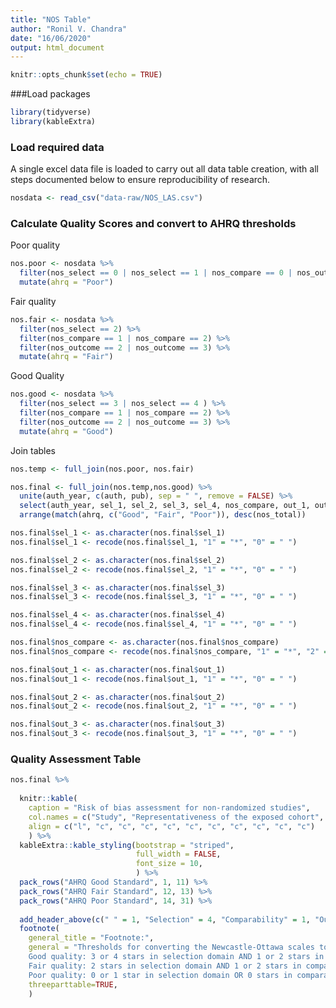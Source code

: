 ```yaml
---
title: "NOS Table"
author: "Ronil V. Chandra"
date: "16/06/2020"
output: html_document
---
```


```r
knitr::opts_chunk$set(echo = TRUE)
```

###Load packages

```r

library(tidyverse)
library(kableExtra)
```

### Load required data

A single excel data file is loaded to carry out all data table creation, with all steps documented below to ensure reproducibility of research.

```r

nosdata <- read_csv("data-raw/NOS_LAS.csv")

```


### Calculate Quality Scores and convert to AHRQ thresholds

Poor quality 

```r

nos.poor <- nosdata %>%
  filter(nos_select == 0 | nos_select == 1 | nos_compare == 0 | nos_outcome == 0 | nos_outcome == 1) %>%
  mutate(ahrq = "Poor")

```

Fair quality 

```r

nos.fair <- nosdata %>%
  filter(nos_select == 2) %>%
  filter(nos_compare == 1 | nos_compare == 2) %>%
  filter(nos_outcome == 2 | nos_outcome == 3) %>%
  mutate(ahrq = "Fair")


```


Good Quality 

```r

nos.good <- nosdata %>%
  filter(nos_select == 3 | nos_select == 4 ) %>%
  filter(nos_compare == 1 | nos_compare == 2) %>%
  filter(nos_outcome == 2 | nos_outcome == 3) %>%
  mutate(ahrq = "Good")

```

Join tables

```r

nos.temp <- full_join(nos.poor, nos.fair)

nos.final <- full_join(nos.temp,nos.good) %>%
  unite(auth_year, c(auth, pub), sep = " ", remove = FALSE) %>%
  select(auth_year, sel_1, sel_2, sel_3, sel_4, nos_compare, out_1, out_2, out_3, nos_total, ahrq) %>%
  arrange(match(ahrq, c("Good", "Fair", "Poor")), desc(nos_total))

```


```r

nos.final$sel_1 <- as.character(nos.final$sel_1)
nos.final$sel_1 <- recode(nos.final$sel_1, "1" = "*", "0" = " ")

nos.final$sel_2 <- as.character(nos.final$sel_2)
nos.final$sel_2 <- recode(nos.final$sel_2, "1" = "*", "0" = " ")

nos.final$sel_3 <- as.character(nos.final$sel_3)
nos.final$sel_3 <- recode(nos.final$sel_3, "1" = "*", "0" = " ")

nos.final$sel_4 <- as.character(nos.final$sel_4)
nos.final$sel_4 <- recode(nos.final$sel_4, "1" = "*", "0" = " ")

nos.final$nos_compare <- as.character(nos.final$nos_compare)
nos.final$nos_compare <- recode(nos.final$nos_compare, "1" = "*", "2" = "* *", "0" = " ")

nos.final$out_1 <- as.character(nos.final$out_1)
nos.final$out_1 <- recode(nos.final$out_1, "1" = "*", "0" = " ")

nos.final$out_2 <- as.character(nos.final$out_2)
nos.final$out_2 <- recode(nos.final$out_2, "1" = "*", "0" = " ")

nos.final$out_3 <- as.character(nos.final$out_3)
nos.final$out_3 <- recode(nos.final$out_3, "1" = "*", "0" = " ")

```

### Quality Assessment Table


```r

nos.final %>%
  
  knitr::kable(
    caption = "Risk of bias assessment for non-randomized studies", 
    col.names = c("Study", "Representativeness of the exposed cohort", "Selection of the non-exposed cohort", "Ascertainment of prior subarachnoid haemorrhage", "Demonstration that outcome of interest was not present at start of study", "Comparability of cohorts on the basis of the design or analysis", "Assessment of outcome", "Was follow-up long enough for outcomes to occur?", "Adequacy of follow up of cohorts", "NOS Quality Score", "AHRQ Standards"),
    align = c("l", "c", "c", "c", "c", "c", "c", "c", "c", "c", "c")
    ) %>%
  kableExtra::kable_styling(bootstrap = "striped", 
                            full_width = FALSE,
                            font_size = 10,
                            ) %>%
  pack_rows("AHRQ Good Standard", 1, 11) %>%
  pack_rows("AHRQ Fair Standard", 12, 13) %>%
  pack_rows("AHRQ Poor Standard", 14, 31) %>%
  
  add_header_above(c(" " = 1, "Selection" = 4, "Comparability" = 1, "Outcome" = 3, "Total Scores" = 2 )) %>%
  footnote(
    general_title = "Footnote:",
    general = "Thresholds for converting the Newcastle-Ottawa scales to AHRQ standards (good, fair, and poor): 
    Good quality: 3 or 4 stars in selection domain AND 1 or 2 stars in comparability domain AND 2 or 3 stars in outcome/exposure domain
    Fair quality: 2 stars in selection domain AND 1 or 2 stars in comparability domain AND 2 or 3 stars in outcome/exposure domain
    Poor quality: 0 or 1 star in selection domain OR 0 stars in comparability domain OR 0 or 1 stars in outcome/exposure domain",
    threeparttable=TRUE,
    )


```







